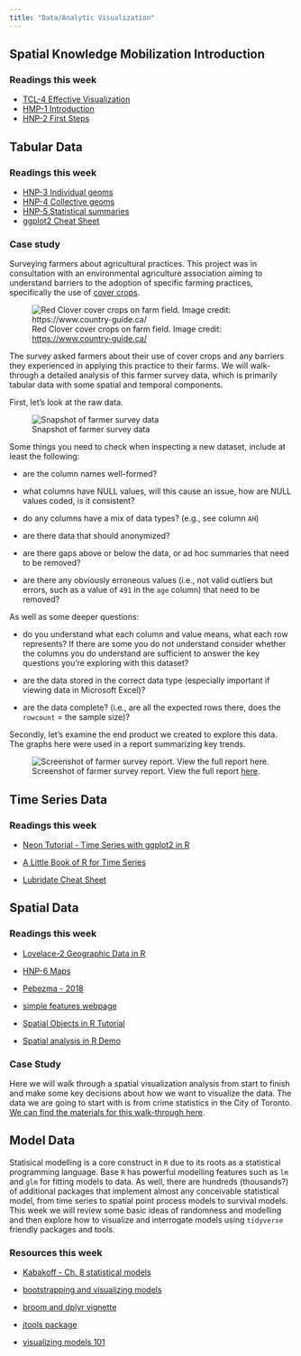 ```yaml
---
title: "Data/Analytic Visualization"
---
```


## Spatial Knowledge Mobilization Introduction

### Readings this week

-   [TCL-4 Effective Visualization](https://ubc-dsci.github.io/introduction-to-datascience/viz.html)
-   [HMP-1 Introduction](https://ggplot2-book.org/introduction.html)
-   [HNP-2 First Steps](https://ggplot2-book.org/getting-started.html)

## Tabular Data

### Readings this week

-   [HNP-3 Individual geoms](https://ggplot2-book.org/individual-geoms.html)
-   [HNP-4 Collective geoms](https://ggplot2-book.org/collective-geoms.html)
-   [HNP-5 Statistical summaries](https://ggplot2-book.org/statistical-summaries.html)
-   [ggplot2 Cheat Sheet](https://rawgit.com/rstudio/cheatsheets/master/data-visualization.pdf)

### Case study

Surveying farmers about agricultural practices. This project was in consultation with an environmental agriculture association aiming to understand barriers to the adoption of specific farming practices, specifically the use of [cover crops](https://www.sare.org/resources/cover-crops/).

![Red Clover cover crops on farm field. Image credit: <https://www.country-guide.ca/>](img/covercrops.jpeg)

The survey asked farmers about their use of cover crops and any barriers they experienced in applying this practice to their farms. We will walk-through a detailed analysis of this farmer survey data, which is primarily tabular data with some spatial and temporal components.

First, let's look at the raw data.

![Snapshot of farmer survey data](img/covercropsdata.png)

Some things you need to check when inspecting a new dataset, include at least the following:

-   are the column names well-formed?

-   what columns have NULL values, will this cause an issue, how are NULL values coded, is it consistent?

-   do any columns have a mix of data types? (e.g., see column `AH`)

-   are there data that should anonymized?

-   are there gaps above or below the data, or ad hoc summaries that need to be removed?

-   are there any obviously erroneous values (i.e., not valid outliers but errors, such as a value of `491` in the `age` column) that need to be removed?

As well as some deeper questions:

-   do you understand what each column and value means, what each row represents? If there are some you do not understand consider whether the columns you do understand are sufficient to answer the key questions you're exploring with this dataset?

-   are the data stored in the correct data type (especially important if viewing data in Microsoft Excel)?

-   are the data complete? (i.e., are all the expected rows there, does the `rowcount` = the sample size)?

Secondly, let's examine the end product we created to explore this data. The graphs here were used in a report summarizing key trends.

![Screenshot of farmer survey report. View the full report [here](https://rpubs.com/colinr23/farmers).](img/coverscreen.png)

## Time Series Data

### Readings this week

-   [Neon Tutorial - Time Series with ggplot2 in R](https://www.neonscience.org/resources/learning-hub/tutorials/dc-time-series-plot-ggplot-r)

-   [A Little Book of R for Time Series](https://buildmedia.readthedocs.org/media/pdf/a-little-book-of-r-for-time-series/latest/a-little-book-of-r-for-time-series.pdf)

-   [Lubridate Cheat Sheet](https://rawgit.com/rstudio/cheatsheets/master/lubridate.pdf)

## Spatial Data

### Readings this week

-   [Lovelace-2 Geographic Data in R](https://geocompr.robinlovelace.net/spatial-class.html)

-   [HNP-6 Maps](https://ggplot2-book.org/maps.html)

-   [Pebezma - 2018](https://journal.r-project.org/archive/2018/RJ-2018-009/RJ-2018-009.pdf)

-   [simple features webpage](https://r-spatial.github.io/sf/)

-   [Spatial Objects in R Tutorial](https://mhweber.github.io/R-User-Group-Spatial-Workshop-2018/SpatialObjects.html)

-   [Spatial analysis in R Demo](https://paezha.github.io/spatial-analysis-r/introduction-to-maps.html)

### Case Study

Here we will walk through a spatial visualization analysis from start to finish and make some key decisions about how we want to visualize the data. The data we are going to start with is from crime statistics in the City of Toronto. [We can find the materials for this walk-through here](https://colinr23.github.io/GESC151/gis-and-big-data.html).


## Model Data

Statisical modelling is a core construct in `R` due to its roots as a statistical programming language. Base `R` has powerful modelling features such as `lm` and `glm` for fitting models to data. As well, there are hundreds (thousands?) of additional packages that implement almost any conceivable statistical model, from time series to spatial point process models to survival models. This week we will review some basic ideas of randomness and modelling and then explore how to visualize and interrogate models using `tidyverse` friendly packages and tools.

### Resources this week

-   [Kabakoff - Ch. 8 statistical models](https://rkabacoff.github.io/datavis/Models.html)

-   [bootstrapping and visualizing models](https://www.tidymodels.org/learn/statistics/bootstrap/)

-   [broom and dplyr vignette](https://cran.r-project.org/web/packages/broom/vignettes/broom_and_dplyr.html)

-   [jtools package](https://cran.r-project.org/web/packages/jtools/vignettes/effect_plot.html)

-   [visualizing models 101](https://towardsdatascience.com/visualizing-models-101-using-r-c7c937fc5f04)
